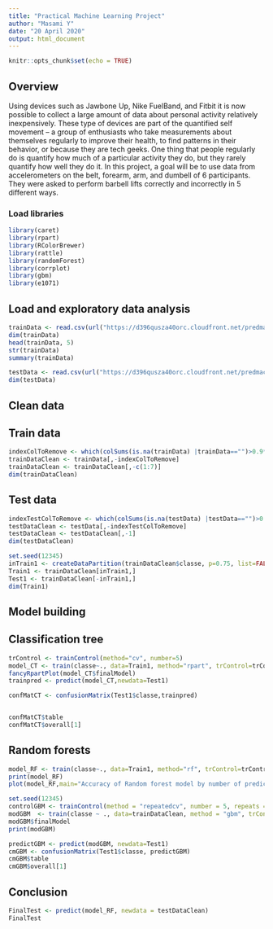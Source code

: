 ---
title: "Practical Machine Learning Project"
author: "Masami Y"
date: "20 April 2020"
output: html_document
---

```{r setup, include=FALSE}
knitr::opts_chunk$set(echo = TRUE)
```

## Overview

Using devices such as Jawbone Up, Nike FuelBand, and Fitbit it is now possible to collect a large amount of data about personal activity relatively inexpensively. These type of devices are part of the quantified self movement – a group of enthusiasts who take measurements about themselves regularly to improve their health, to find patterns in their behavior, or because they are tech geeks. One thing that people regularly do is quantify how much of a particular activity they do, but they rarely quantify how well they do it. In this project, a goal will be to use data from accelerometers on the belt, forearm, arm, and dumbell of 6 participants. They were asked to perform barbell lifts correctly and incorrectly in 5 different ways.

### Load libraries
```{r loading library} 
library(caret) 
library(rpart) 
library(RColorBrewer)
library(rattle)
library(randomForest)
library(corrplot)
library(gbm)
library(e1071)
``` 

## Load and exploratory data analysis
```{r train data}
trainData <- read.csv(url("https://d396qusza40orc.cloudfront.net/predmachlearn/pml-training.csv"),header=TRUE)
dim(trainData)
head(trainData, 5)
str(trainData)
summary(trainData)
```
```{r test data}
testData <- read.csv(url("https://d396qusza40orc.cloudfront.net/predmachlearn/pml-testing.csv"),header=TRUE)
dim(testData)
```

## Clean data
## Train data
```{r train set}
indexColToRemove <- which(colSums(is.na(trainData) |trainData=="")>0.9*dim(trainData)[1]) 
trainDataClean <- trainData[,-indexColToRemove]
trainDataClean <- trainDataClean[,-c(1:7)]
dim(trainDataClean)
```
## Test data
```{r test set}
indexTestColToRemove <- which(colSums(is.na(testData) |testData=="")>0.9*dim(testData)[1]) 
testDataClean <- testData[,-indexTestColToRemove]
testDataClean <- testDataClean[,-1]
dim(testDataClean)
```

```{r clean Is it necessary?}
set.seed(12345)
inTrain1 <- createDataPartition(trainDataClean$classe, p=0.75, list=FALSE)
Train1 <- trainDataClean[inTrain1,]
Test1 <- trainDataClean[-inTrain1,]
dim(Train1)
```
## Model building
## Classification tree
```{r classification tree}
trControl <- trainControl(method="cv", number=5)
model_CT <- train(classe~., data=Train1, method="rpart", trControl=trControl)
fancyRpartPlot(model_CT$finalModel)
trainpred <- predict(model_CT,newdata=Test1)

confMatCT <- confusionMatrix(Test1$classe,trainpred)


confMatCT$table
confMatCT$overall[1]
```
## Random forests
```{r random forests}
model_RF <- train(classe~., data=Train1, method="rf", trControl=trControl, verbose=FALSE)
print(model_RF)
plot(model_RF,main="Accuracy of Random forest model by number of predictors")
```


```{r GBM}
set.seed(12345)
controlGBM <- trainControl(method = "repeatedcv", number = 5, repeats = 1)
modGBM  <- train(classe ~ ., data=trainDataClean, method = "gbm", trControl = controlGBM, verbose = FALSE)
modGBM$finalModel
print(modGBM)
```

```{r prediction}
predictGBM <- predict(modGBM, newdata=Test1)
cmGBM <- confusionMatrix(Test1$classe, predictGBM)
cmGBM$table
cmGBM$overall[1]
```

## Conclusion
```{r final}
FinalTest <- predict(model_RF, newdata = testDataClean)
FinalTest
```


